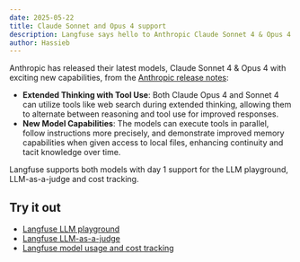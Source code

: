 ```yaml
---
date: 2025-05-22
title: Claude Sonnet and Opus 4 support
description: Langfuse says hello to Anthropic Claude Sonnet 4 & Opus 4 with day 1 support for both the LLM playground, LLM-as-a-judge and cost tracking.
author: Hassieb
---
```



<ChangelogHeader />

Anthropic has released their latest models, Claude Sonnet 4 & Opus 4 with exciting new capabilities, from the [Anthropic release notes](https://www.anthropic.com/news/claude-4):

- **Extended Thinking with Tool Use**: Both Claude Opus 4 and Sonnet 4 can utilize tools like web search during extended thinking, allowing them to alternate between reasoning and tool use for improved responses.
- **New Model Capabilities**: The models can execute tools in parallel, follow instructions more precisely, and demonstrate improved memory capabilities when given access to local files, enhancing continuity and tacit knowledge over time.

Langfuse supports both models with day 1 support for the LLM playground, LLM-as-a-judge and cost tracking.

## Try it out

- [Langfuse LLM playground](/docs/playground)
- [Langfuse LLM-as-a-judge](/docs/scores/model-based-evals)
- [Langfuse model usage and cost tracking](/docs/model-usage-and-cost)
